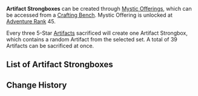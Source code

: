{{Terminology Infobox
|image        = Artifact Strongbox Menu.png
|type         = Reliquary
|type2        = Game Systems
}}
'''Artifact Strongboxes''' can be created through [[Mystic Offering]]s, which can be accessed from a [[Crafting Bench]]. Mystic Offering is unlocked at [[Adventure Rank]] 45.

Every three 5-Star [[Artifacts]] sacrificed will create one Artifact Strongbox, which contains a random Artifact from the selected set. A total of 39 Artifacts can be sacrificed at once.

==List of Artifact Strongboxes==
{{Items by Category List|Artifact Strongboxes}}
<!--
==Gallery==
<gallery hideaddbutton="true" captionalign="center">
</gallery>
-->

==Change History==
{{Change History|2.0}}
[[Category:Artifact Strongboxes| ]]